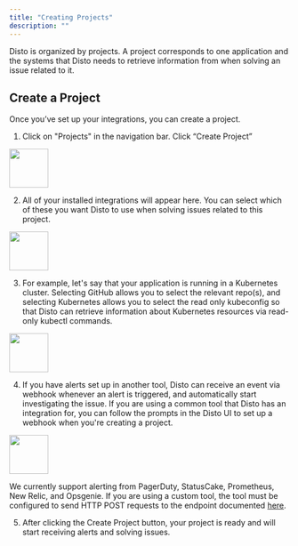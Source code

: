 ```yaml
---
title: "Creating Projects"
description: ""
---
```


Disto is organized by projects. A project corresponds to one application and the systems that Disto needs to retrieve information from when solving an issue related to it.

## Create a Project

Once you’ve set up your integrations, you can create a project.

1. Click on "Projects" in the navigation bar. Click “Create Project”

<img height="70" src="/images/create_project.png" />

2. All of your installed integrations will appear here. You can select which of these you want Disto to use when solving issues related to this project.

<img height="70" src="/images/project_form.png" />

3. For example, let's say that your application is running in a Kubernetes cluster. Selecting GitHub allows you to select the relevant repo(s), and selecting Kubernetes allows you to select the read only kubeconfig so that Disto can retrieve information about Kubernetes resources via read-only kubectl commands.

<img height="70" src="/images/project_form_2.png" />

4. If you have alerts set up in another tool, Disto can receive an event via webhook whenever an alert is triggered, and automatically start investigating the issue. If you are using a common tool that Disto has an integration for, you can follow the prompts in the Disto UI to set up a webhook when you're creating a project.

<img height="70" src="/images/pagerduty_instructions.png" />

We currently support alerting from PagerDuty, StatusCake, Prometheus, New Relic, and Opsgenie. If you are using a custom tool, the tool must be configured to send HTTP POST requests to the endpoint documented [here](api-reference/endpoints/issues/create_issue).

5. After clicking the Create Project button, your project is ready and will start receiving alerts and solving issues.
